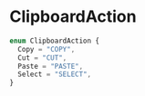 # ClipboardAction

```ts
enum ClipboardAction {
  Copy = "COPY",
  Cut = "CUT",
  Paste = "PASTE",
  Select = "SELECT",
}
```
